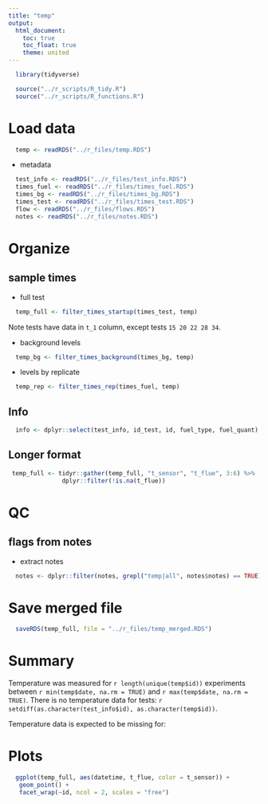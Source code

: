 ```yaml
---
title: "temp"
output:
  html_document:
    toc: true
    toc_float: true
    theme: united
---
```


```r
  library(tidyverse)
```

```r
  source("../r_scripts/R_tidy.R")
  source("../r_scripts/R_functions.R")
```

# Load data

```r
  temp <- readRDS("../r_files/temp.RDS")
```

* metadata

```r
  test_info <- readRDS("../r_files/test_info.RDS")
  times_fuel <- readRDS("../r_files/times_fuel.RDS")
  times_bg <- readRDS("../r_files/times_bg.RDS")
  times_test <- readRDS("../r_files/times_test.RDS")
  flow <- readRDS("../r_files/flows.RDS")
  notes <- readRDS("../r_files/notes.RDS")
```

# Organize

## sample times

* full test

```r
  temp_full <- filter_times_startup(times_test, temp)
```

Note tests have data in `t_1` column, except tests `15 20 22 28 34`.

* background levels

```r
  temp_bg <- filter_times_background(times_bg, temp)
```

* levels by replicate

```r
  temp_rep <- filter_times_rep(times_fuel, temp)
```

## Info

```r
  info <- dplyr::select(test_info, id_test, id, fuel_type, fuel_quant)
```

## Longer format

```r
 temp_full <- tidyr::gather(temp_full, "t_sensor", "t_flue", 3:6) %>%
               dplyr::filter(!is.na(t_flue))
```

# QC

## flags from notes

* extract notes

```r
  notes <- dplyr::filter(notes, grepl("temp|all", notes$notes) == TRUE)
```

# Save merged file

```r
  saveRDS(temp_full, file = "../r_files/temp_merged.RDS")
```

# Summary

Temperature was measured for `r length(unique(temp$id))` experiments between `r min(temp$date, na.rm = TRUE)` and `r max(temp$date, na.rm = TRUE)`. There is no temperature data for tests: `r setdiff(as.character(test_info$id), as.character(temp$id))`.

Temperature data is expected to be missing for:

# Plots

```r
  ggplot(temp_full, aes(datetime, t_flue, color = t_sensor)) +
   geom_point() +
   facet_wrap(~id, ncol = 2, scales = "free")
```

